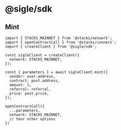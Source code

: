 # @sigle/sdk

## Mint

```tsx
import { STACKS_MAINNET } from '@stacks/network';
import { openContractCall } from '@stacks/connect';
import { createClient } from '@sigle/sdk';

const sigleClient = createClient({
  network: STACKS_MAINNET,
});

const { parameters } = await sigleClient.mint({
  sender: user.address,
  contract: post.address,
  amount: 1,
  referral: referral,
  price: post.price,
});

openContractCall({
  ...parameters,
  network: STACKS_MAINNET,
  // Your other options
})

```
